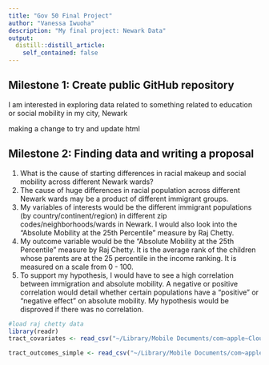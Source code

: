 ```yaml
---
title: "Gov 50 Final Project"
author: "Vanessa Iwuoha"
description: "My final project: Newark Data"
output:
  distill::distill_article:
    self_contained: false
---
```




## Milestone 1: Create public GitHub repository

I am interested in exploring data related to something related to education or social mobility in my city, Newark

making a change to try and update html

## Milestone 2: Finding data and writing a proposal 

1. What is the cause of starting differences in racial makeup and social mobility across different Newark wards?
2. The cause of huge differences in racial population across different Newark wards may be a product of different immigrant groups.
3. My variables of interests would be the different immigrant populations (by country/continent/region) in different zip codes/neighborhoods/wards in Newark. I would also look into the “Absolute Mobility at the 25th Percentile” measure by Raj Chetty.
4. My outcome variable would be the “Absolute Mobility at the 25th Percentile” measure by Raj Chetty. It is the average rank of the children whose parents are at the 25 percentile in the income ranking. It is measured on a scale from 0 - 100.
5. To support my hypothesis, I would have to see a high correlation between immigration and absolute mobility. A negative or positive correlation would detail whether certain populations have a “positive” or “negative effect” on absolute mobility. My hypothesis would be disproved if there was no correlation.



```r
#load raj chetty data 
library(readr)
tract_covariates <- read_csv("~/Library/Mobile Documents/com~apple~CloudDocs/Downloads/tract_covariates.csv")

tract_outcomes_simple <- read_csv("~/Library/Mobile Documents/com~apple~CloudDocs/Downloads/tract_outcomes_simple.csv")
```



